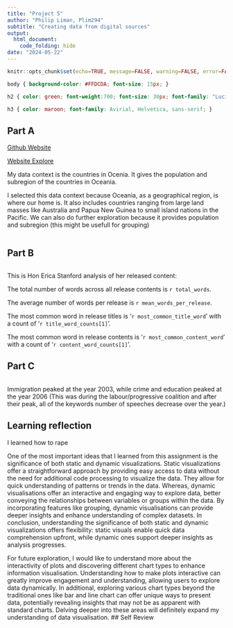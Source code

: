 ```yaml
---
title: "Project 5"
author: "Philip Liman, Plim294"
subtitle: "Creating data from digital sources"
output: 
  html_document:
    code_folding: hide
date: "2024-05-22"
---
```


```r
knitr::opts_chunk$set(echo=TRUE, message=FALSE, warning=FALSE, error=FALSE)
```

```css
body { background-color: #FFDCDA; font-size: 15px; }

h2 { color: green; font-weight:700; font-size: 30px; font-family: "Lucida Console", "Courier New", monospace; border: 2px solid powderblue; }

h3 { color: maroon; font-family: Avirial, Helvetica, sans-serif; }
```

## Part A

[Github Website](https://philiplim1509.github.io/stats220/)

[Website Explore](https://www.worldometers.info/geography/how-many-countries-in-oceania/)

My data context is the countries in Ocenia. It gives the population and subregion of the countries in Oceania. 

I selected this data context because Oceania, as a geographical region, is where our home is. 
It also includes countries ranging from large land masses like Australia and Papua New Guinea to small island nations in the Pacific.
We can also do further exploration because it provides population and subregion (this might be usefull for grouping)

```r

```
## Part B
```r

```

This is Hon Erica Stanford analysis of her released content:

The total number of words across all release contents is `r total_words`.

The average number of words per release is `r mean_words_per_release`.

The most common word in release titles is '`r most_common_title_word`' with a count of '`r title_word_counts[1]`'.

The most common word in release contents is '`r most_common_content_word`' with a count of '`r content_word_counts[1]`'.

## Part C
```r

```
Immigration peaked at the year 2003, while crime and education peaked at the year 2006 (This was during the labour/progressive coalition and after their peak, all of the keywords number of speeches decrease over the year.)



## Learning reflection

I learned how to rape

One of the most important ideas that I learned from this assignment is the significance of both static and dynamic visualizations. Static visualizations offer a straightforward approach by providing easy access to data without the need for additional code processing to visualize the data. They allow for quick understanding of patterns or trends in the data. Whereas, dynamic visualisations offer an interactive and engaging way to explore data, better conveying the  relationships between variables or groups within the data. By incorporating features like grouping, dynamic visualisations can provide deeper insights and enhance understanding of complex datasets. In conclusion, understanding the significance of both static and dynamic visualizations offers flexibility: static visuals enable quick data comprehension upfront, while dynamic ones support deeper insights as analysis progresses.

For future exploration, I would like to understand more about the interactivity of plots and discovering different chart types to enhance information visualisation. Understanding how to make plots interactive can greatly improve engagement and understanding, allowing users to explore data dynamically. In additional, exploring various chart types beyond the traditional ones like bar and line chart can offer unique ways to present data, potentially revealing insights that may not be as apparent with standard charts. Delving deeper into these areas will definitely expand my understanding of data visualisation.
## Self Review
